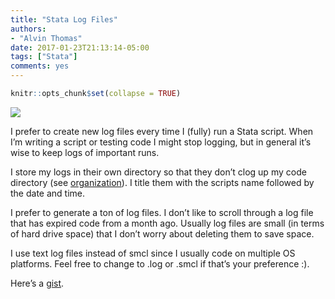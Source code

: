 ```yaml
---
title: "Stata Log Files"
authors: 
- "Alvin Thomas"
date: 2017-01-23T21:13:14-05:00
tags: ["Stata"]
comments: yes
---
```


```r
knitr::opts_chunk$set(collapse = TRUE)
```

![](https://raw.githubusercontent.com/alvinthomas/alvinthomas.github.io/master/images/20170123-logs.jpg)

I prefer to create new log files every time I (fully) run a Stata script. When I'm writing a script or testing code I might stop logging, but in general it's wise to keep logs of important runs.

I store my logs in their own directory so that they don't clog up my code directory (see [organization](https://alvinthomas.github.io/2017/01/23/A-Note-on-Organization-Project-Files.html)). I title them with the scripts name followed by the date and time.

I prefer to generate a ton of log files. I don't like to scroll through a log file that has expired code from a month ago. Usually log files are small (in terms of hard drive space) that I don't worry about deleting them to save space. 

I use text log files instead of smcl since I usually code on multiple OS platforms. Feel free to change to .log or .smcl if that's your preference :).

Here's a [gist](https://gist.github.com/alvinthomas/22ef8cd9455809729dd733ebecd9da09).